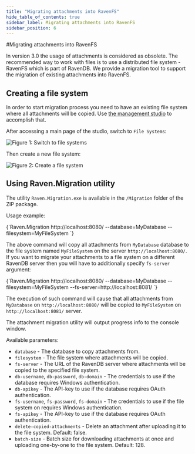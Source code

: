 ```yaml
---
title: "Migrating attachments into RavenFS"
hide_table_of_contents: true
sidebar_label: Migrating attachments into RavenFS
sidebar_position: 6
---
```



#Migrating attachments into RavenFS

In version 3.0 the usage of attachments is considered as obsolete. The recommended way to work with files is to use a distributed file system - RavenFS which is part of RavenDB. 
We provide a migration tool to support the migration of existing attachments into RavenFS.

## **Creating a file system**

In order to start migration process you need to have an existing file system where all attachments will be copied. Use [the management studio](../../studio/accessing-studio.mdx) to accomplish that.

After accessing a main page of the studio, switch to `File Systems`:

![Figure 1: Switch to file systems](./assets/migrate-attachments-create-fs-1.png)

Then create a new file system:

![Figure 2: Create a file system](./assets/migrate-attachments-create-fs-2.png)



## **Using Raven.Migration utility**

The utility `Raven.Migration.exe` is available in the `/Migration` folder of the ZIP package.

Usage example:

<TabItem value="plain" label="plain">
<CodeBlock language="plain">
{`Raven.Migration http://localhost:8080/ --database=MyDatabase --filesystem=MyFileSystem
`}
</CodeBlock>
</TabItem>

The above command will copy all attachments from `MyDatabase` database to the file system named `MyFileSystem` on the server `http://localhost:8080/`. If you want to migrate your attachments
to a file system on a different RavenDB server then you will have to additionally specify `fs-server` argument:

<TabItem value="plain" label="plain">
<CodeBlock language="plain">
{`Raven.Migration http://localhost:8080/ --database=MyDatabase --filesystem=MyFileSystem --fs-server=http://localhost:8081/
`}
</CodeBlock>
</TabItem>

The execution of such command will cause that all attachments from `MyDatabase` on `http://localhost:8080/` will be copied to `MyFileSystem` on `http://localhost:8081/` server.

The attachment migration utility will output progress info to the console window.

Available parameters:

* `database` - The database to copy attachments from.
* `filesystem` - The file system where attachments will be copied.
* `fs-server` - The URL of the RavenDB server where attachments will be copied to the specified file system.
* `db-username`, `db-password`, `db-domain` - The credentials to use if the database requires Windows authentication.
* `db-apikey` - The API-key to use if the database requires OAuth authentication.
* `fs-username`, `fs-password`, `fs-domain` - The credentials to use if the file system on requires Windows authentication.
* `fs-apikey` - The API-key to use if the database requires OAuth authentication.
* `delete-copied-attachments` - Delete an attachment after uploading it to the file system. Default: false.
* `batch-size` - Batch size for downloading attachments at once and uploading one-by-one to the file system. Default: 128.


